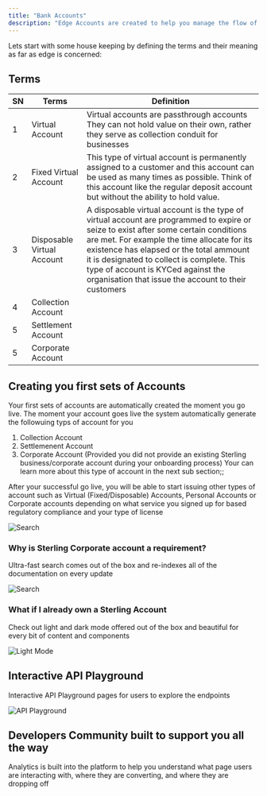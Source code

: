 ```yaml
---
title: "Bank Accounts"
description: "Edge Accounts are created to help you manage the flow of your funds in and out of the system. This guide will help you understand in details how funds are managed - received, settled and reconciled."
---
```


Lets start with some house keeping by defining the terms and their meaning as far as edge is concerned:

## Terms

| SN | Terms                        | Definition  |
|----|------------------------------|-------------|
| 1  | Virtual Account              | Virtual accounts are passthrough accounts They can not hold value on their own, rather they serve as collection conduit for businesses |
| 2  | Fixed Virtual Account        | This type of virtual account is permanently assigned to a customer and this account can be used as many times as possible. Think of this account like the regular deposit account but without the ability to hold value.|
| 3  | Disposable Virtual Account   | A disposable virtual account is the type of virtual account are programmed to expire or seize to exist after some certain conditions are met. For example the time allocate for its existence has elapsed or the total ammount it is designated to collect is complete. This type of account is KYCed against the organisation that issue the account to their customers |
| 4  | Collection Account                       |  |
| 5  | Settlement Account                       |  |
| 5  | Corporate Account                       |   |

## Creating you first sets of Accounts

Your first sets of accounts are automatically created the moment you go live. The moment your account goes live the system automatically generate the followuing typs of account for you
1. Collection Account
2. Settlemenent Account
3. Corporate Account (Provided you did not provide an existing Sterling business/corporate account during your onboarding process) Your can learn more about this type of account in the next sub section;;

After your successful go live, you will be able to start issuing other types of account such as Virtual (Fixed/Disposable) Accounts, Personal Accounts or Corporate accounts depending on what service you signed up for based regulatory compliance and your type of license

![Search](/images/new/Settings.svg)

### Why is Sterling Corporate account a requirement?

Ultra-fast search comes out of the box and re-indexes all of the documentation on every update

![Search](/images/search.png)

### What if I already own a Sterling Account

Check out light and dark mode offered out of the box and beautiful for every bit of content and components

![Light Mode](/images/light.png)

## Interactive API Playground

Interactive API Playground pages for users to explore the endpoints

![API Playground](/images/playground.png)

## Developers Community built to support you all the way

Analytics is built into the platform to help you understand what page users are interacting with, where they are converting, and where they are dropping off
